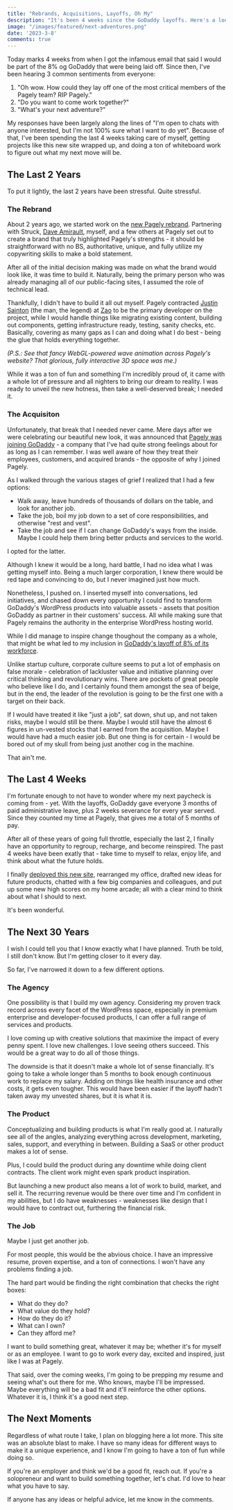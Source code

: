 ```yaml
---
title: "Rebrands, Acquisitions, Layoffs, Oh My"
description: "It's been 4 weeks since the GoDaddy layoffs. Here's a look at what I've been up to and what I have planned."
image: "/images/featured/next-adventures.png"
date: '2023-3-8'
comments: true
---
```


Today marks 4 weeks from when I got the infamous email that said I would be part of the 8% og GoDaddy that were being laid off. Since then, I've been hearing 3 common sentiments from everyone:

1. "Oh wow. How could they lay off one of the most critical members of the Pagely team? RIP Pagely."
2. "Do you want to come work together?"
3. "What's your next adventure?"

My responses have been largely along the lines of "I'm open to chats with anyone interested, but I'm not 100% sure what I want to do yet". Because of that, I've been spending the last 4 weeks taking care of myself, getting projects like this new site wrapped up, and doing a ton of whiteboard work to figure out what my next move will be.

## The Last 2 Years

To put it lightly, the last 2 years have been stressful. Quite stressful.

### The Rebrand

About 2 years ago, we started work on the [new Pagely rebrand](https://www.struck.com/work/pagely/). Partnering with Struck, [Dave Amirault](https://twitter.com/ozskier), myself, and a few others at Pagely set out to create a brand that truly highlighted Pagely's strengths - it should be straightforward with no BS, authoritative, unique, and fully utilize my copywriting skills to make a bold statement.

After all of the initial decision making was made on what the brand would look like, it was time to build it. Naturally, being the primary person who was already managing all of our public-facing sites, I assumed the role of technical lead.

Thankfully, I didn't have to build it all out myself. Pagely contracted [Justin Sainton](https://twitter.com/JS_Zao) (the man, the legend) at [Zao](https://zao.is) to be the primary developer on the project, while I would handle things like migrating existing content, building out components, getting infrastructure ready, testing, sanity checks, etc. Basically, covering as many gaps as I can and doing what I do best - being the glue that holds everything together.

*(P.S.: See that fancy WebGL-powered wave animation across Pagely's website? That glorious, fully interactive 3D space was me.)*

While it was a ton of fun and something I'm incredibly proud of, it came with a whole lot of pressure and all nighters to bring our dream to reality. I was ready to unveil the new hotness, then take a well-deserved break; I needed it.

### The Acquisiton

Unfortunately, that break that I needed never came. Mere days after we were celebrating our beautiful new look, it was announced that [Pagely was joining GoDaddy](https://pagely.com/blog/we-did-it/) - a company that I've had quite strong feelings about for as long as I can remember. I was well aware of how they treat their employees, customers, and acquired brands - the opposite of why I joined Pagely.

As I walked through the various stages of grief I realized that I had a few options:

- Walk away, leave hundreds of thousands of dollars on the table, and look for another job.
- Take the job, boil my job down to a set of core responsibilities, and otherwise "rest and vest".
- Take the job and see if I can change GoDaddy's ways from the inside. Maybe I could help them bring better prducts and services to the world.

I opted for the latter.

Although I knew it would be a long, hard battle, I had no idea what I was getting myself into. Being a much larger corporation, I knew there would be red tape and convincing to do, but I never imagined just how much.

Nonetheless, I pushed on. I inserted myself into conversations, led initiatives, and chased down every opportunity I could find to transform GoDaddy's WordPress products into valuable assets - assets that position GoDaddy as partner in their customers' success. All while making sure that Pagely remains the authority in the enterprise WordPress hosting world.

While I did manage to inspire change thoughout the company as a whole, that might be what led to my inclusion in [GoDaddy's layoff of 8% of its workforce](https://domainnamewire.com/2023/02/09/godaddy-announces-layoffs/).

Unlike startup culture, corporate culture seems to put a lot of emphasis on false morale - celebration of lackluster value and initiative planning over critical thinking and revolutionary wins. There are pockets of great people who believe like I do, and I certainly found them amongst the sea of beige, but in the end, the leader of the revolution is going to be the first one with a target on their back.

If I would have treated it like "just a job", sat down, shut up, and not taken risks, maybe I would still be there. Maybe I would still have the almost 6 figures in un-vested stocks that I earned from the acquisition. Maybe I would have had a much easier job. But one thing is for certain - I would be bored out of my skull from being just another cog in the machine.

That ain't me.

## The Last 4 Weeks

I'm fortunate enough to not have to wonder where my next paycheck is coming from - yet. With the layoffs, GoDaddy gave everyone 3 months of paid administrative leave, plus 2 weeks severance for every year served. Since they counted my time at Pagely, that gives me a total of 5 months of pay.

After all of these years of going full throttle, especially the last 2, I finally have an opportunity to regroup, recharge, and become reinspired. The past 4 weeks have been exatly that - take time to myself to relax, enjoy life, and think about what the future holds.

I finally [deployed this new site](https://jeffmatson.net/blog/new-site-who-dis/), rearranged my office, drafted new ideas for future products, chatted with a few big companies and colleagues, and put up some new high scores on my home arcade; all with a clear mind to think about what I should to next.

It's been wonderful.

## The Next 30 Years

I wish I could tell you that I know exactly what I have planned. Truth be told, I still don't know. But I'm getting closer to it every day.

So far, I've narrowed it down to a few different options.

### The Agency

One possibility is that I build my own agency. Considering my proven track record across every facet of the WordPress space, especially in premium enterprise and developer-focused products, I can offer a full range of services and products.

I love coming up with creative solutions that maximixe the impact of every penny spent. I love new challenges. I love seeing others succeed. This would be a great way to do all of those things.

The downside is that it doesn't make a whole lot of sense financially. It's going to take a whole longer than 5 months to book enough continuous work to replace my salary. Adding on things like health insurance and other costs, it gets even tougher. This would have been easier if the layoff hadn't taken away my unvested shares, but it is what it is.

### The Product

Conceptualizing and building products is what I'm really good at. I naturally see all of the angles, analyzing everything across development, marketing, sales, support, and everything in between. Building a SaaS or other product makes a lot of sense.

Plus, I could build the product during any downtime while doing client contracts. The client work might even spark product inspiration.

But launching a new product also means a lot of work to build, market, and sell it. The recurring revenue would be there over time and I'm confident in my abilities, but I do have weaknesses - weaknesses like design that I would have to contract out, furthering the financial risk.

### The Job

Maybe I just get another job.

For most people, this would be the abvious choice. I have an impressive resume, proven expertise, and a ton of connections. I won't have any problems finding a job.

The hard part would be finding the right combination that checks the right boxes:

- What do they do?
- What value do they hold?
- How do they do it?
- What can I own?
- Can they afford me?

I want to build something great, whatever it may be; whether it's for myself or as an employee. I want to go to work every day, excited and inspired, just like I was at Pagely.

That said, over the coming weeks, I'm going to be prepping my resume and seeing what's out there for me. Who knows, maybe I'll be impressed. Maybe everything will be a bad fit and it'll reinforce the other options. Whatever it is, I think it's a good next step.

## The Next Moments

Regardless of what route I take, I plan on blogging here a lot more. This site was an absolute blast to make. I have so many ideas for different ways to make it a unique experience, and I know I'm going to have a ton of fun while doing so.

If you're an employer and think we'd be a good fit, reach out. If you're a solopreneur and want to build something together, let's chat. I'd love to hear what you have to say.

If anyone has any ideas or helpful advice, let me know in the comments.